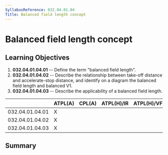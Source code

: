 ```yaml
---
SyllabusReference: 032.04.01.04
Title: Balanced field length concept
---
```


# Balanced field length concept

## Learning Objectives

1.  **032.04.01.04.01** -- Define the term "balanced field length".
2.  **032.04.01.04.02** -- Describe the relationship between take-off distance
    and accelerate-stop distance, and identify on a diagram the balanced field
    length and balanced V1.
3.  **032.04.01.04.03** -- Describe the applicability of a balanced field length.

|                 | ATPL(A) | CPL(A) | ATPL(H)/IR | ATPL(H)/VFR | CPL(H) | IR  | CBIR(A) |
| --------------- | ------- | ------ | ---------- | ----------- | ------ | --- | ------- |
| 032.04.01.04.01 | X       |        |            |             |        |     |         |
| 032.04.01.04.02 | X       |        |            |             |        |     |         |
| 032.04.01.04.03 | X       |        |            |             |        |     |         |

## Summary
